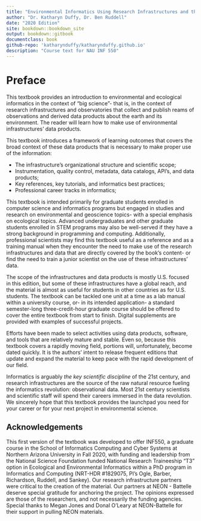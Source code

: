 ```yaml
--- 
title: "Environmental Informatics Using Research Infrastructures and their Data"
author: "Dr. Katharyn Duffy, Dr. Ben Ruddell"
date: "2020 Edition"
site: bookdown::bookdown_site
output: bookdown::gitbook
documentclass: book
github-repo: 'katharynduffy/katharynduffy.github.io'
description: "Course text for NAU INF 550"
---
```


# Preface {-}

This textbook provides an introduction to environmental and ecological informatics in the context of "big science"- that is, in the context of research infrastructures and observatories that collect and publish reams of observations and derived data products about the earth and its environment. The reader will learn how to make use of environmental infrastructures' data products. 

This textbook introduces a framework of learning outcomes that covers the broad context of these data products that is necessary to make proper use of the information: 

  * The infrastructure's organizational structure and scientific scope;
  * Instrumentation, quality control, metadata, data catalogs, API's, and data products;
  * Key references, key tutorials, and informatics best practices;
  * Professional career tracks in informatics;
  
This textbook is intended primarily for graduate students enrolled in computer science and informatics programs but engaged in studies and research on environmental and geoscience topics- with a special emphasis on ecological topics. Advanced undergraduates and other graduate students enrolled in STEM programs may also be well-served if they have a strong background in programming and computing. Additionally, professional scientists may find this textbook useful as a reference and as a training manual when they encounter the need to make use of the research infrastructures and data that are directly covered by the book's content- or find the need to train a junior scientist on the use of these infrastructures' data.  

The scope of the infrastructures and data products is mostly U.S. focused in this edition, but some of these infrastructures have a global reach, and the material is almost as useful for students in other countries as for U.S. students. The textbook can be tackled one unit at a time as a lab manual within a university course, or- in its intended application- a standard semester-long three-credit-hour graduate course should be offered to cover the entire textbook from start to finish. Digital supplements are provided with examples of successful projects. 

Efforts have been made to select activities using data products, software, and tools that are relatively mature and stable. Even so, because this textbook covers a rapidly moving field, portions will, unfortunately, become dated quickly. It is the authors' intent to release frequent editions that update and expand the material to keep pace with the rapid development of our field.

Informatics is arguably *the key scientific discipline* of the 21st century, and research infrastructures are the source of the raw natural resource fueling the informatics revolution: observational data. Most 21st century scientists and scientific staff will spend their careers immersed in the data revolution. We sincerely hope that this textbook provides the launchpad you need for your career or for your next project in environmental science.


## Acknowledgements {-}

This first version of the textbook was developed to offer INF550, a graduate course in the School of Informatics Computing and Cyber Systems at Northern Arizona University in Fall 2020, with funding and leadership from the National Science Foundation funded National Research Traineeship "T3" option in Ecological and Environmental Informatics within a PhD program in Informatics and Computing (NRT-HDR #1829075, PI's Ogle, Barber, Richardson, Ruddell, and Sankey). Our research infrastructure partners were critical to the creation of the material. Our partners at NEON - Battelle deserve special gratitude for anchoring the project. The opinions expressed are those of the researchers, and not necessarily the funding agencies.  Special thanks to Megan Jones and Donal O'Leary at NEON-Battelle for their support in pulling NEON materials. 


